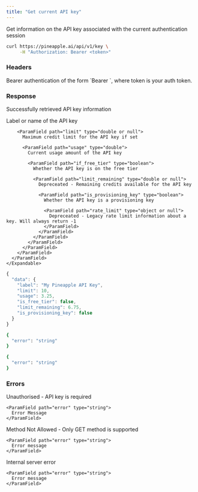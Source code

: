 ```yaml
---
title: "Get current API key"
---
```


Get information on the API key associated with the current authentication session

```bash GET /api/v1/key
curl https://pineapple.ai/api/v1/key \
     -H "Authorization: Bearer <token>"
```

### **Headers**

<ParamField path="Authorization" type="string" required>
  Bearer authentication of the form `Bearer <token>`, where token is your auth token.

  ### **Response**

  Successfully retrieved API key information

  <ParamField path="data" type="object">
    <Expandable title="Content">
      <ParamField path="label" type="string">
        Label or name of the API key

        <ParamField path="limit" type="double or null">
          Maximum credit limit for the API key if set

          <ParamField path="usage" type="double">
            Current usage amount of the API key

            <ParamField path="if_free_tier" type="boolean">
              Whether the API key is on the free tier

              <ParamField path="limit_remaining" type="double or null">
                Depreceated - Remaining credits available for the API key

                <ParamField path="is_provisioning_key" type="boolean">
                  Whether the API key is a provisioning key

                  <ParamField path="rate_limit" type="object or null">
                    Depreceated - Legacy rate limit information about a key. Will always return -1
                  </ParamField>
                </ParamField>
              </ParamField>
            </ParamField>
          </ParamField>
        </ParamField>
      </ParamField>
    </Expandable>
  </ParamField>
  <CodeGroup>

  ```typescript 200 Retrieved
  {
    "data": {
      "label": "My Pineapple API Key",
      "limit": 10,
      "usage": 3.25,
      "is_free_tier": false,
      "limit_remaining": 6.75,
      "is_provisioning_key": false
    }
  }
  ```

  
  ```bash 401 Unauthorised
  {
    "error": "string"
  }
  ```

  
  ```bash 405 Method Not Allowed
  {
    "error": "string"
  }
  ```

  </CodeGroup>

  ### Errors
</ParamField>

<AccordionGroup>
  <Accordion title="Unauthorised Error">
    Unauthorised - API key is required

    <ParamField path="error" type="string">
      Error Message
    </ParamField>
  </Accordion>
  <Accordion title="Method Not Allowed Error">
    Method Not Allowed - Only GET method is supported

    <ParamField path="error" type="string">
      Error message
    </ParamField>
  </Accordion>
  <Accordion title="Internal Server Error">
    Internal server error

    <ParamField path="error" type="string">
      Error message
    </ParamField>
  </Accordion>
</AccordionGroup>